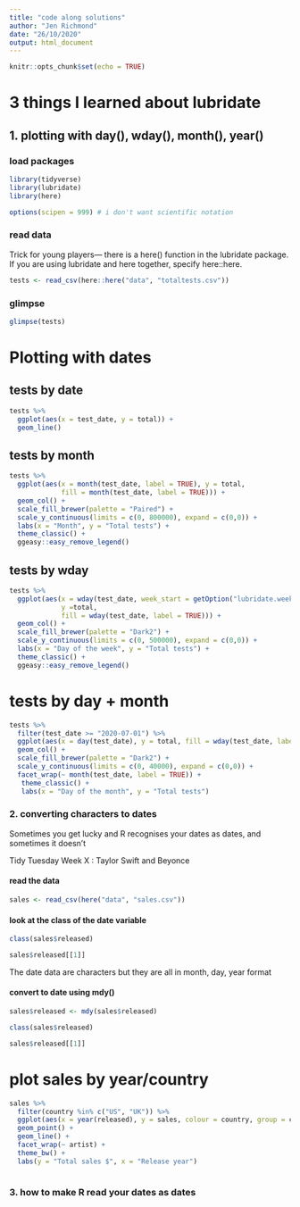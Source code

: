 ```yaml
---
title: "code along solutions"
author: "Jen Richmond"
date: "26/10/2020"
output: html_document
---
```


```r
knitr::opts_chunk$set(echo = TRUE)
```

# 3 things I learned about lubridate

## 1. plotting with day(), wday(), month(), year()

### load packages
```r
library(tidyverse)
library(lubridate)
library(here)

options(scipen = 999) # i don't want scientific notation
```


### read data

Trick for young players--- there is a here() function in the lubridate package. If you are using lubridate and here together, specify here::here. 

```r
tests <- read_csv(here::here("data", "totaltests.csv"))
```

### glimpse

```r
glimpse(tests)
```

# Plotting with dates

## tests by date

```r
tests %>%
  ggplot(aes(x = test_date, y = total)) +
  geom_line()
```



## tests by month

```r
tests %>%
  ggplot(aes(x = month(test_date, label = TRUE), y = total, 
             fill = month(test_date, label = TRUE))) +
  geom_col() +
  scale_fill_brewer(palette = "Paired") +
  scale_y_continuous(limits = c(0, 800000), expand = c(0,0)) +
  labs(x = "Month", y = "Total tests") +
  theme_classic() +
  ggeasy::easy_remove_legend() 
```


## tests by wday

```r
tests %>%
  ggplot(aes(x = wday(test_date, week_start = getOption("lubridate.week.start", 1), label = TRUE), 
             y =total, 
             fill = wday(test_date, label = TRUE))) +
  geom_col() +
  scale_fill_brewer(palette = "Dark2") +
  scale_y_continuous(limits = c(0, 500000), expand = c(0,0)) +
  labs(x = "Day of the week", y = "Total tests") +
  theme_classic() +
  ggeasy::easy_remove_legend() 

```
# tests by day + month

```r
tests %>%
  filter(test_date >= "2020-07-01") %>%
  ggplot(aes(x = day(test_date), y = total, fill = wday(test_date, label = TRUE))) +
  geom_col() +
  scale_fill_brewer(palette = "Dark2") +
  scale_y_continuous(limits = c(0, 40000), expand = c(0,0)) +
  facet_wrap(~ month(test_date, label = TRUE)) +
   theme_classic() +
   labs(x = "Day of the month", y = "Total tests") 
```


### 2. converting characters to dates

Sometimes you get lucky and R recognises your dates as dates, and sometimes it doesn't

Tidy Tuesday Week X : Taylor Swift and Beyonce 

#### read the data 
```r
sales <- read_csv(here("data", "sales.csv"))
```
#### look at the class of the date variable

```r
class(sales$released)

sales$released[[1]]
```

The date data are characters but they are all in month, day, year format

#### convert to date using mdy()

```r
sales$released <- mdy(sales$released)

class(sales$released)

sales$released[[1]]

```

# plot sales by year/country

```r
sales %>%
  filter(country %in% c("US", "UK")) %>%
  ggplot(aes(x = year(released), y = sales, colour = country, group = country)) +
  geom_point() +
  geom_line() +
  facet_wrap(~ artist) +
  theme_bw() +
  labs(y = "Total sales $", x = "Release year") 
  
```


### 3. how to make R read your dates as dates

